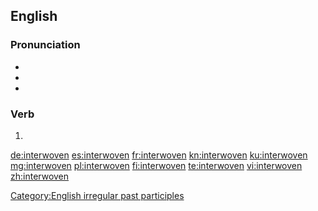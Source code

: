 ==English==

===Pronunciation===
* {{IPA|/ˈɪntərwovən/|lang=en}}
* {{audio|en-us-interwoven.ogg|Audio (US)|lang=en}}
* {{rhymes|əʊvən|lang=en}}

===Verb===
{{head|en|past participle}}

# {{past participle of|interweave|lang=en|nocat=1}}

[[Category:English irregular past participles]]

[[de:interwoven]]
[[es:interwoven]]
[[fr:interwoven]]
[[kn:interwoven]]
[[ku:interwoven]]
[[mg:interwoven]]
[[pl:interwoven]]
[[fi:interwoven]]
[[te:interwoven]]
[[vi:interwoven]]
[[zh:interwoven]]